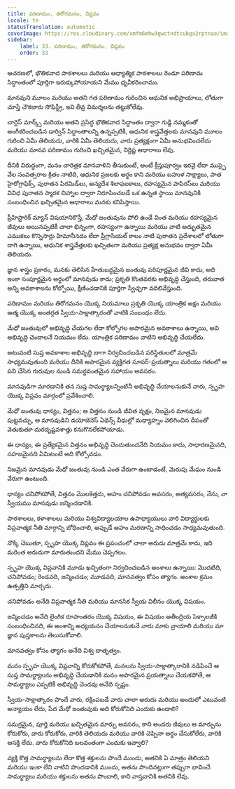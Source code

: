 ```yaml
---
title: పరిణామం, తిరోగమనం, విప్లవం
locale: te
statusTranslation: automatic
coverImage: https://res.cloudinary.com/xmfm6mhw3gwctndtcubgx2rptnae/image/upload/v1740337243/small_cover_educacion_fundamental_a051170f1c.webp
sidebar:
    label: 33. పరిణామం, తిరోగమనం, విప్లవం
    order: 33
---
```

ఆచరణలో, భౌతికవాద పాఠశాలలు మరియు ఆధ్యాత్మిక పాఠశాలలు రెండూ పరిణామ సిద్ధాంతంలో పూర్తిగా ఇరుక్కుపోయాయని మేము ధృవీకరించాము.

మానవుని మూలం మరియు అతని గత పరిణామం గురించిన ఆధునిక అభిప్రాయాలు, లోతుగా చూస్తే చౌకబారు సోఫిస్ట్రీ, ఇవి తీవ్ర విమర్శలను తట్టుకోలేవు.

చార్లెస్ మార్క్స్ మరియు అతని ప్రసిద్ధ భౌతికవాద సిద్ధాంతం ద్వారా గుడ్డి నమ్మకంతో అంగీకరించబడిన డార్విన్ సిద్ధాంతాలన్ని ఉన్నప్పటికీ, ఆధునిక శాస్త్రవేత్తలకు మానవుని మూలం గురించి ఏమీ తెలియదు, వారికి ఏమీ తెలియదు, వారు ప్రత్యక్షంగా ఏమీ అనుభవించలేదు మరియు మానవ పరిణామం గురించి ఖచ్చితమైన, నిర్దిష్ట ఆధారాలు లేవు.

దీనికి విరుద్ధంగా, మనం చారిత్రక మానవాళిని తీసుకుంటే, అంటే క్రీస్తుపూర్వం ఇరవై లేదా ముప్పై వేల సంవత్సరాల క్రితం నాటిది, ఆధునిక ప్రజలకు అర్థం కాని మరియు బహుళ సాక్ష్యాలు, పాత హైరోగ్రాఫిక్స్, పురాతన పిరమిడ్‌లు, అన్యదేశ శిలాఫలకాలు, రహస్యమైన పాపిరస్‌లు మరియు వివిధ పురాతన స్మారక చిహ్నాల ద్వారా నిరూపించబడే ఒక ఉన్నత స్థాయి మానవునికి సంబంధించిన ఖచ్చితమైన ఆధారాలు మనకు కనిపిస్తాయి.

ప్రీహిస్టారిక్ మ్యాన్ విషయానికొస్తే, మేధో జంతువును పోలి ఉండే వింత మరియు రహస్యమైన జీవులు అయినప్పటికీ చాలా భిన్నంగా, రహస్యంగా ఉన్నాయి మరియు వాటి అద్భుతమైన ఎముకలు కొన్నిసార్లు హిమానీనదం లేదా ప్రీగ్లాసియల్ కాలం నాటి పురాతన ప్రదేశాలలో లోతుగా దాగి ఉన్నాయి, ఆధునిక శాస్త్రవేత్తలకు ఖచ్చితంగా మరియు ప్రత్యక్ష అనుభవం ద్వారా ఏమీ తెలియదు.

జ్ఞాన శాస్త్రం ప్రకారం, మనకు తెలిసిన హేతుబద్ధమైన జంతువు పరిపూర్ణమైన జీవి కాదు, అది ఇంకా సంపూర్ణమైన అర్థంలో మానవుడు కాదు; ప్రకృతి కొంతవరకు అభివృద్ధి చేస్తుంది, తరువాత అన్ని అవకాశాలను కోల్పోయి, క్షీణించడానికి పూర్తిగా స్వేచ్ఛగా వదిలివేస్తుంది.

పరిణామం మరియు తిరోగమనం యొక్క నియమాలు ప్రకృతి యొక్క యాంత్రిక అక్షం మరియు ఆత్మ యొక్క అంతర్గత స్వీయ-సాక్షాత్కారంతో వాటికి సంబంధం లేదు.

మేధో జంతువులో అభివృద్ధి చేయగల లేదా కోల్పోగల అపారమైన అవకాశాలు ఉన్నాయి, అవి అభివృద్ధి చెందాలనే నియమం లేదు. యాంత్రిక పరిణామం వాటిని అభివృద్ధి చేయలేదు.

అటువంటి సుప్త అవకాశాల అభివృద్ధి బాగా నిర్వచించబడిన పరిస్థితులలో మాత్రమే సాధ్యమవుతుంది మరియు దీనికి అపారమైన వ్యక్తిగత సూపర్-ప్రయత్నాలు మరియు గతంలో ఆ పని చేసిన గురువుల నుండి సమర్థవంతమైన సహాయం అవసరం.

మానవుడిగా మారడానికి తన సుప్త సామర్థ్యాలన్నింటినీ అభివృద్ధి చేయాలనుకునే వారు, స్పృహ యొక్క విప్లవం మార్గంలో ప్రవేశించాలి.

మేధో జంతువు ధాన్యం, విత్తనం; ఆ విత్తనం నుండి జీవిత వృక్షం, నిజమైన మానవుడు పుట్టవచ్చు, ఆ మానవుడిని డయోజెనెస్ ఏథెన్స్ వీధుల్లో మధ్యాహ్నం వెలిగించిన దీపంతో వెతుకుతూ దురదృష్టవశాత్తు కనుగొనలేకపోయాడు.

ఈ ధాన్యం, ఈ ప్రత్యేకమైన విత్తనం అభివృద్ధి చెందుతుందనేది నియమం కాదు, సాధారణమైనది, సహజమైనది ఏమిటంటే అది కోల్పోవడం.

నిజమైన మానవుడు మేధో జంతువు నుండి ఎంత వేరుగా ఉంటాడంటే, మెరుపు మేఘం నుండి వేరుగా ఉంటుంది.

ధాన్యం చనిపోకపోతే, విత్తనం మొలకెత్తదు, అహం చనిపోవడం అవసరం, అత్యవసరం, నేను, నా స్వీయము మానవుడు జన్మించడానికి.

పాఠశాలలు, కళాశాలలు మరియు విశ్వవిద్యాలయాల ఉపాధ్యాయులు వారి విద్యార్థులకు విప్లవాత్మక నీతి మార్గాన్ని బోధించాలి, అప్పుడే అహం మరణాన్ని సాధించడం సాధ్యమవుతుంది.

నొక్కి చెబుతూ, స్పృహ యొక్క విప్లవం ఈ ప్రపంచంలో చాలా అరుదు మాత్రమే కాదు, ఇది మరింత అరుదుగా మారుతుందని మేము చెప్పగలం.

స్పృహ యొక్క విప్లవానికి మూడు ఖచ్చితంగా నిర్వచించబడిన అంశాలు ఉన్నాయి: మొదటిది, చనిపోవడం; రెండవది, జన్మించడం; మూడవది, మానవత్వం కోసం త్యాగం. అంశాల క్రమం ఉత్పత్తిని మార్చదు.

చనిపోవడం అనేది విప్లవాత్మక నీతి మరియు మానసిక స్వీయ విలీనం యొక్క విషయం.

జన్మించడం అనేది లైంగిక రూపాంతరం యొక్క విషయం, ఈ విషయం అతీంద్రియ సెక్సాలజీకి సంబంధించినది, ఈ అంశాన్ని అధ్యయనం చేయాలనుకునే వారు మాకు వ్రాయాలి మరియు మా జ్ఞాన పుస్తకాలను తెలుసుకోవాలి.

మానవత్వం కోసం త్యాగం అనేది విశ్వ దాతృత్వం.

మనం స్పృహ యొక్క విప్లవాన్ని కోరుకోకపోతే, మనలను స్వీయ-సాక్షాత్కారానికి నడిపించే ఆ సుప్త సామర్థ్యాలను అభివృద్ధి చేయడానికి మనం అపారమైన ప్రయత్నాలు చేయకపోతే, ఆ సామర్థ్యాలు ఎప్పటికీ అభివృద్ధి చెందవు అనేది స్పష్టం.

స్వీయ-సాక్షాత్కారం పొందే వారు, రక్షింపబడే వారు చాలా అరుదు మరియు అందులో ఎటువంటి అన్యాయం లేదు, పేద మేధో జంతువుకు అది కోరుకోనిది ఎందుకు ఉండాలి?

సమగ్రమైన, పూర్తి మరియు ఖచ్చితమైన మార్పు అవసరం, కాని అందరు జీవులు ఆ మార్పును కోరుకోరు, వారు కోరుకోరు, వారికి తెలియదు మరియు వారికి చెప్పినా అర్థం చేసుకోలేరు, వారికి ఆసక్తి లేదు. వారు కోరుకోనిది బలవంతంగా ఎందుకు ఇవ్వాలి?

వ్యక్తి కొత్త సామర్థ్యాలను లేదా కొత్త శక్తులను పొందే ముందు, అతనికి ఏ మాత్రం తెలియని మరియు ఇంకా లేని వాటిని పొందడానికి ముందు, అతను పొందినట్లుగా తప్పుగా భావించే సామర్థ్యాలు మరియు శక్తులను అతను పొందాలి, కాని వాస్తవానికి అతనికి లేవు.

